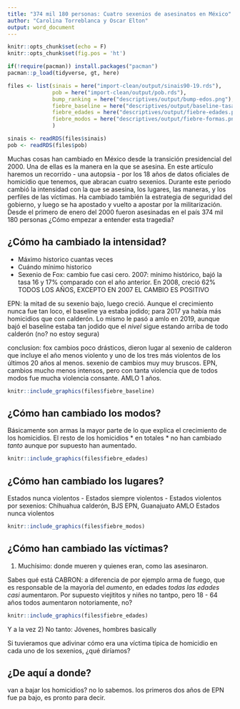 ```yaml
---
title: "374 mil 180 personas: Cuatro sexenios de asesinatos en México"
author: "Carolina Torreblanca y Oscar Elton"
output: word_document
---
```


```r
knitr::opts_chunk$set(echo = F)
knitr::opts_chunk$set(fig.pos = 'ht')
```

```r
if(!require(pacman)) install.packages("pacman")
pacman::p_load(tidyverse, gt, here)

files <- list(sinais = here("import-clean/output/sinais90-19.rds"),
              pob = here("import-clean/output/pob.rds"),
              bump_ranking = here("descriptives/output/bump-edos.png"),
              fiebre_baseline = here("descriptives/output/baseline-tasa.png"),
              fiebre_edades = here("descriptives/output/fiebre-edades.png"),
              fiebre_modos = here("descriptives/output/fiebre-formas.png")
              )

sinais <- readRDS(files$sinais)
pob <- readRDS(files$pob)

```

Muchas cosas han cambiado en México desde la transición presidencial del 2000. Una de ellas es la manera en la que se asesina. En este artículo haremos un recorrido - una autopsia - por los 18 años de datos oficiales de homicidio que tenemos, que abracan cuatro sexenios. Durante este periodo cambió la intensidad con la que se asesina, los lugares, las maneras, y los perfiles de las víctimas. Ha cambiado también la estrategia de seguridad del gobierno, y luego se ha apostado y vuelto a apostar por la militarización. Desde el primero de enero del 2000 fueron asesinadas en el país 374 mil 180 personas ¿Cómo empezar a entender esta tragedia? 

## ¿Cómo ha cambiado la intensidad?

- Máximo historico cuantas veces
- Cuándo mínimo historico
- Sexenio de Fox: cambio fue casi cero. 2007: mínimo histórico, bajó la tasa 16 y 17% comparado con el año anterior. En 2008, creció 62% TODOS LOS AÑOS, EXCEPTO EN 2007 EL CAMBIO ES POSITIVO

EPN: la mitad de su sexenio bajo, luego creció. Aunque el crecimiento nunca fue tan loco, el baseline ya estaba jodido; para 2017 ya había más homicidios que con calderón. Lo mismo le pasó a amlo en 2019, aunque bajó el baseline estaba tan jodido que el *nivel* sigue estando arriba de todo calderón (no? no estoy segura)

conclusion: fox cambios poco drásticos, dieron lugar al sexenio de calderon que incluye el año menos violento y uno de los tres más violentos de los últimos 20 años al menos. sexenio de cambios muy muy bruscos. EPN, cambios mucho menos intensos, pero con tanta violencia que de todos modos fue mucha violencia consante. AMLO 1 años. 

```r
knitr::include_graphics(files$fiebre_baseline)
```

## ¿Cómo han cambiado los modos?

Básicamente son armas la mayor parte de lo que explica el crecimiento de los homicidios. El resto de los homicidios * en totales * no han cambiado *tanto* aunque por supuesto han aumentado.


```r
knitr::include_graphics(files$fiebre_edades)
```

## ¿Cómo han cambiado los lugares?

Estados nunca violentos -
Estados siempre violentos -
Estados violentos por sexenios: Chihuahua calderón, BJS EPN, Guanajuato AMLO
Estados nunca violentos

```r
knitr::include_graphics(files$fiebre_modos)
```

## ¿Cómo han cambiado las víctimas?

1) Muchísimo: donde mueren y quienes eran, como las asesinaron.

Sabes qué está CABRON: a diferencia de por ejemplo arma de fuego, que es responsable de la mayoría del *aumento*, en edades *todas las edades casi* aumentaron. Por supuesto viejititos y niñes no tantpo, pero 18 - 64 años todos aumentaron notoriamente, no?

```r
knitr::include_graphics(files$fiebre_edades)
```


Y a la vez
2) No tanto: Jóvenes, hombres basically

Si tuvieramos que adivinar cómo era una víctima típica de homicidio en cada uno de los sexenios, ¿qué diríamos? 


## ¿De aquí a donde?

van a bajar los homicidios? no lo sabemos. los primeros dos años de EPN fue pa bajo, es pronto para decir. 

<!-- 
- Resumen de cómo cambió de zonas la violencia homicida
- 
-

-->


<!-- done -->

